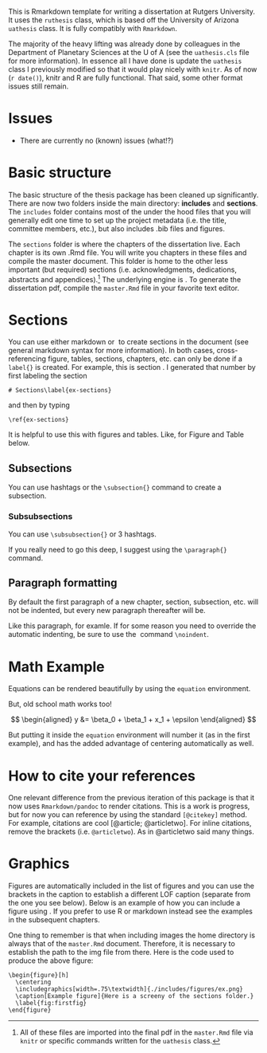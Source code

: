 \chapter{Introduction - Markdown and \LaTeX\label{intro}}



This is Rmarkdown template for writing a dissertation at Rutgers University. 
It uses the `ruthesis` class, which is based off the University of Arizona `uathesis` class. 
It is fully compatibly with `Rmarkdown`. 

The majority of the heavy lifting was already done by colleagues in the Department of Planetary Sciences at the U of A (see the `uathesis.cls` file for more information). 
In essence all I have done is update the `uathesis` class I previously modified so that it would play nicely with `knitr`. 
As of now (`r date()`), knitr and R are fully functional. 
That said, some other format issues still remain.

# Issues\label{ex-issues}

- There are currently no (known) issues (what!?)

# Basic structure

The basic structure of the thesis package has been cleaned up significantly. 
There are now two folders inside the main directory: **includes** and **sections**. 
The `includes` folder contains most of the under the hood files that you will generally edit one time to set up the project metadata (i.e. the title, committee members, etc.), but also includes .bib files and figures. 

The `sections` folder is where the chapters of the dissertation live. 
Each chapter is its own .Rmd file. 
You will write you chapters in these files and compile the master document. 
This folder is home to the other less important (but required) sections (i.e. acknowledgments, dedications, abstracts and appendices).^[All of these files are imported into the final pdf in the `master.Rmd` file via `knitr` or specific commands written for the `uathesis` class.] 
The underlying engine is \LaTeX. 
To generate the dissertation pdf, compile the `master.Rmd` file in your favorite text editor.


# Sections\label{ex-sections}

You can use either markdown or \LaTeX\ to create sections in the document (see general markdown syntax for more information). 
In both cases, cross-referencing figure, tables, sections, chapters, etc. can only be done if a `label{}` is created. 
For example, this is section \ref{ex-sections}. 
I generated that number by first labeling the section\ldots  


```
# Sections\label{ex-sections}
```

\noindent and then by typing\ldots  


```
\ref{ex-sections}
```

\noindent It is helpful to use this with figures and tables. 
Like, for Figure \ref{fig:firstfig} and Table \ref{sampletable} below. 

## Subsections

You can use hashtags or the `\subsection{}` command to create a subsection. 

### Subsubsections

You can use `\subsubsection{}` or 3 hashtags.

\paragraph{Subsubsubsections}

If you really need to go this deep, I suggest using the `\paragraph{}` command.

## Paragraph formatting

By default the first paragraph of a new chapter, section, subsection, etc. will not be indented, but every new paragraph thereafter will be. 

Like this paragraph, for examle. 
If for some reason you need to override the automatic indenting, be sure to use the \LaTeX\ command `\noindent`. 

# Math Example\label{math}

Equations can be rendered beautifully by using the `equation` environment.

\begin{equation}
  y = mx + b
\end{equation}

\noindent But, old school math works too!

$$ \begin{aligned} y &= \beta_0 + \beta_1 + x_1 + \epsilon \end{aligned} $$

\noindent But putting it inside the `equation` environment will number it (as in the first example), and has the added advantage of centering automatically as well. 

\begin{equation}
  y = \beta_0 + \beta_1 + x_1 + \epsilon
\end{equation}


# How to cite your references\label{ref_citation}

One relevant difference from the previous iteration of this package is that it now uses `Rmarkdown/pandoc` to render citations. 
This is a work is progress, but for now you can reference by using the standard `[@citekey]` method. 
For example, citations are cool [@article; @articletwo]. 
For inline citations, remove the brackets (i.e. `@articletwo`). As in @articletwo said many things.



# Graphics\label{ex-graphics}

Figures are automatically included in the list of figures and you can use the brackets in the caption to establish a different LOF caption (separate from the one you see below).
Below is an example of how you can include a figure using \LaTeX. 
If you prefer to use R or markdown instead see the examples in the subsequent chapters. 

\begin{figure}[h]
  \centering
  \caption[Example figure]{Here is a screeny of the sections folder.}
  \includegraphics[width=.75\textwidth]{./includes/figures/ex.png}
  \label{fig:firstfig}
\end{figure}

One thing to remember is that when including images the home directory is always that of the `master.Rmd` document. 
Therefore, it is necessary to establish the path to the img file from there. 
Here is the code used to produce the above figure:


```
\begin{figure}[h]
  \centering
  \includegraphics[width=.75\textwidth]{./includes/figures/ex.png}
  \caption[Example figure]{Here is a screeny of the sections folder.}
  \label{fig:firstfig}
\end{figure}
```



